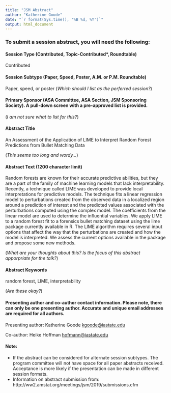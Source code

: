 ```yaml
---
title: "JSM Abstract"
author: "Katherine Goode"
date: "`r format(Sys.time(), '%B %d, %Y')`"
output: html_document
---
```


### To submit a session abstract, you will need the following:

#### Session Type (Contributed, Topic-Contributed*, Roundtable)

Contributed

#### Session Subtype (Paper, Speed, Poster, A.M. or P.M. Roundtable)

Paper, speed, or poster (*Which should I list as the perferred session?*)

#### Primary Sponsor (ASA Committee, ASA Section, JSM Sponsoring Society). A pull-down screen with a pre-approved list is provided.

(*I am not sure what to list for this?*)

#### Abstract Title

An Assessment of the Application of LIME to Interpret Random Forest Predictions from Bullet Matching Data

(*This seems too long and wordy...*)

#### Abstract Text (1200 character limit)

Random forests are known for their accurate predictive abilities, but they are a part of the family of machine learning models that lack interpretability. Recently, a technique called LIME was developed to provide local interpretations for predictive models. The technique fits a linear regression model to perturbations created from the observed data in a localized region around a prediction of interest and the predicted values associated with the perturbations computed using the complex model. The coefficients from the linear model are used to determine the influential variables. We apply LIME to a random forest fit to a forensics bullet matching dataset using the lime package currently available in R. The LIME algorithm requires several input options that affect the way that the perturbations are created and how the model is interpreted. We assess the current options available in the package and propose some new methods.

(*What are your thoughts about this? Is the focus of this abstract apporpriate for the talk?*)

#### Abstract Keywords

random forest, LIME, interpretability

(*Are these okay?*)

#### Presenting author and co-author contact information. Please note, there can only be one presenting author. Accurate and unique email addresses are required for all authors.

Presenting author: Katherine Goode <kgoode@iastate.edu>

Co-author: Heike Hoffman <hofmann@iastate.edu>

#### Note:

- If the abstract can be considered for alternate session subtypes. The program committee will not have space for all paper abstracts received. Acceptance is more likely if the presentation can be made in different session formats.
- Information on abstract submission from: http://ww2.amstat.org/meetings/jsm/2019/submissions.cfm 
